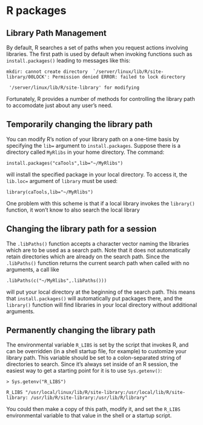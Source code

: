 # R packages

<span id="id258157"></span>Library Path Management
--------------------------------------------------

By default, R searches a set of paths when you request actions involving
libraries. The first path is used by default when invoking functions
such as `install.packages()` leading to messages like this:

    mkdir: cannot create directory  `/server/linux/lib/R/site-library/00LOCK': Permission denied ERROR: failed to lock directory 

     '/server/linux/lib/R/site-library' for modifying

Fortunately, R provides a number of methods for controlling the library
path to accomodate just about any user's need.

<span id="id226720"></span>Temporarily changing the library path
----------------------------------------------------------------

You can modify R's notion of your library path on a one-time basis by
specifying the `lib=` argument to `install.packages`. Suppose there is a
directory called `MyRlibs` in your home directory. The command:

    install.packages("caTools",lib="~/MyRlibs")

will install the specified package in your local directory. To access
it, the `lib.loc=` argument of `library` must be used:

    library(caTools,lib="~/MyRlibs")

One problem with this scheme is that if a local library invokes the
`library()` function, it won't know to also search the local library

<span id="id226783"></span>Changing the library path for a session
------------------------------------------------------------------

The `.libPaths()` function accepts a character vector naming the
libraries which are to be used as a search path. Note that it does not
automatically retain directories which are already on the search path.
Since the `.libPaths()` function returns the current search path when
called with no arguments, a call like

    .libPaths(c("~/MyRlibs",.libPaths()))

will put your local directory at the beginning of the search path. This
means that `install.packages()` will automatically put packages there,
and the `library()` function will find libraries in your local directory
without additional arguments.

<span id="id225507"></span>Permanently changing the library path
----------------------------------------------------------------

The environmental variable `R_LIBS` is set by the script that invokes R,
and can be overridden (in a shell startup file, for example) to
customize your library path. This variable should be set to a
colon-separated string of directories to search. Since it's always set
inside of an R session, the easiest way to get a starting point for it
is to use `Sys.getenv()`:

    > Sys.getenv("R_LIBS")                          

    R_LIBS "/usr/local/linux/lib/R/site-library:/usr/local/lib/R/site-library: /usr/lib/R/site-library:/usr/lib/R/library"

You could then make a copy of this path, modify it, and set the `R_LIBS`
environmental variable to that value in the shell or a startup script.


